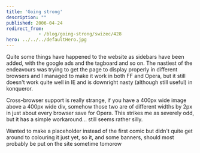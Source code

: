 ```yaml
---
title: 'Going strong'
description: ""
published: 2006-04-24
redirect_from: 
            - /blog/going-strong/swizec/428
hero: ../../../defaultHero.jpg
---
```


Quite some things have happened to the website as sidebars have been added, with the google ads and the tagboard and so on. The nastiest of the endeavours was trying to get the page to display properly in different browsers and I managed to make it work in both FF and Opera, but it still doesn't work quite well in IE and is downright nasty (although still useful) in konqueror.

Cross-browser support is really strange, if you have a 400px wide image above a 400px wide div, somehow those two are of different widths by 2px in just about every browser save for Opera. This strikes me as severely odd, but it has a simple workaround... still seems rather silly.

Wanted to make a placeholder instead of the first comic but didn't quite get around to colouring it just yet, so it, and some banners, should most probably be put on the site sometime tomorow
